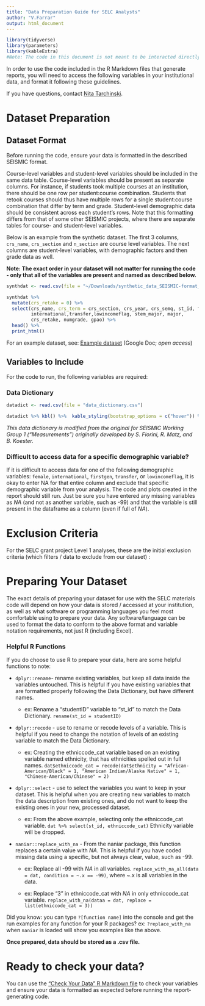 ```yaml
---
title: "Data Preparation Guide for SELC Analysts"
author: "V.Farrar"
output: html_document
---
```


```r
library(tidyverse)
library(parameters)
library(kableExtra)
#Note: The code in this document is not meant to be interacted directly with by IR users. This document should be used to create a static .html or PDF guide that will be provided to IR users. 
```

In order to use the code included in the R Markdown files that generate reports, you will need to access the following variables in your institutional data, and format it following these guidelines.

If you have questions, contact [Nita Tarchinski](mailto:nitaked@umich.edu).

# Dataset Preparation

## Dataset Format

Before running the code, ensure your data is formatted in the described SEISMIC format.

Course-level variables and student-level variables should be included in the same data table. Course-level variables should be present as separate columns. For instance, if students took multiple courses at an institution, there should be one row per student:course combination. Students that retook courses should thus have multiple rows for a single student:course combination that differ by term and grade. Student-level demographic data should be consistent across each student's rows. Note that this formatting differs from that of some other SEISMIC projects, where there are separate tables for course- and student-level variables.

Below is an example from the synthetic dataset. The first 3 columns, `crs_name`, `crs_section` and `n_section` are course level variables. The next columns are student-level variables, with demographic factors and then grade data as well.

**Note: The exact order in your dataset will not matter for running the code - only that all of the variables are present and named as described below.**

```r
synthdat <- read.csv(file = "~/Downloads/synthetic_data_SEISMIC-format_BIO300_2023-04-27.csv")

synthdat %>%
  mutate(crs_retake = 0) %>%
  select(crs_name, crs_term = crs_section, crs_year, crs_semq, st_id, female, firstgen,ethniccode_cat,white, black_afram, hispanic_latinx, indigenous_am_indian, asian, pacific_islander,
         international,transfer,lowincomeflag, stem_major, major,
         crs_retake, numgrade, gpao) %>%
  head() %>%
  print_html()
```

For an example dataset, see: [Example dataset](https://docs.google.com/spreadsheets/d/14yD7tf09ZbpKUBF2KIkqPzPLpyKW9BeQyEd5zlR7EUM/edit?usp=sharing) (Google Doc; *open access*)

## Variables to Include

For the code to run, the following variables are required:

### Data Dictionary
```r
datadict <- read.csv(file = "data_dictionary.csv")

datadict %>% kbl() %>%  kable_styling(bootstrap_options = c("hover")) %>% row_spec(c(1,5,11,14,17,23,26,30,32,35,38,41,42,45,48,49,51,52,58,61,62), extra_css = "border-bottom: 1px solid")


```

*This data dictionary is modified from the original for SEISMIC Working Group 1 ("Measurements") originally developed by S. Fiorini, R. Matz, and B. Koester.*

### Difficult to access data for a specific demographic variable?
If it is difficult to access data for one of the following demographic variables: 
`female`, `international`, `firstgen`, `transfer`, or `lowincomeflag`, it is okay to enter NA for that entire column and exclude that specific demographic variable from your analysis. The code and plots created in the report should still run. Just be sure you have entered any missing variables as *NA* (and not as another variable, such as -99) and that the variable is still present in the dataframe as a column (even if full of *NA*).

# Exclusion Criteria

For the SELC grant project Level 1 analyses, these are the initial exclusion criteria (which filters / data to exclude from our dataset) :

# Preparing Your Dataset

The exact details of preparing your dataset for use with the SELC materials code will depend on how your data is stored / accessed at your institution, as well as what software or programming languages you feel most comfortable using to prepare your data. Any software/language can be used to format the data to conform to the above format and variable notation requirements, not just R (including Excel).

### Helpful R Functions

If you do choose to use R to prepare your data, here are some helpful functions to note:

-   `dplyr::rename`- rename existing variables, but keep all data inside the variables untouched. This is helpful if you have existing variables that are formatted properly following the Data Dictionary, but have different names.

    -   ex: Rename a "studentID" variable to "st_id" to match the Data Dictionary. `rename(st_id = studentID)`

-   `dplyr::recode` - use to rename or recode levels of a variable. This is helpful if you need to change the notation of levels of an existing variable to match the Data Dictionary.

    -   ex: Creating the ethniccode_cat variable based on an existing variable named ethnicity, that has ethnicities spelled out in full names. `dat$ethniccode_cat = recode(dat$ethnicity = "African-American/Black" = 1, "American Indian/Alaska Native" = 1, "Chinese-American/Chinese" = 2)`

-   `dplyr::select` - use to select the variables you want to keep in your dataset. This is helpful when you are creating new variables to match the data description from existing ones, and do not want to keep the existing ones in your new, processed dataset.

    -   ex: From the above example, selecting only the ethniccode_cat variable. `dat %>% select(st_id, ethniccode_cat)` Ethnicity variable will be dropped.

-   `naniar::replace_with_na` - From the naniar package, this function replaces a certain value with *NA*. This is helpful if you have coded missing data using a specific, but not always clear, value, such as -99.

    -   ex: Replace all -99 with *NA* in all variables. `replace_with_na_all(data = dat, condition = ~.x == -99)`, where \~.x is all variables in the data.

    -   ex: Replace "3" in ethniccode_cat with *NA* in only ethniccode_cat variable. `replace_with_na(dataa = dat, replace = list(ethniccode_cat = 3))`

Did you know: you can type `?[function name]` into the console and get the run examples for any function for your R packages? ex: `?replace_with_na` when `naniar` is loaded will show you examples like the above.

**Once prepared, data should be stored as a .csv file.**

# Ready to check your data?

You can use the ["Check Your Data" R Markdown file](https://github.com/vsfarrar/SEISMIC-equity-measures/blob/main/check_your_data.Rmd) to check your variables and ensure your data is formatted as expected before running the report-generating code.
